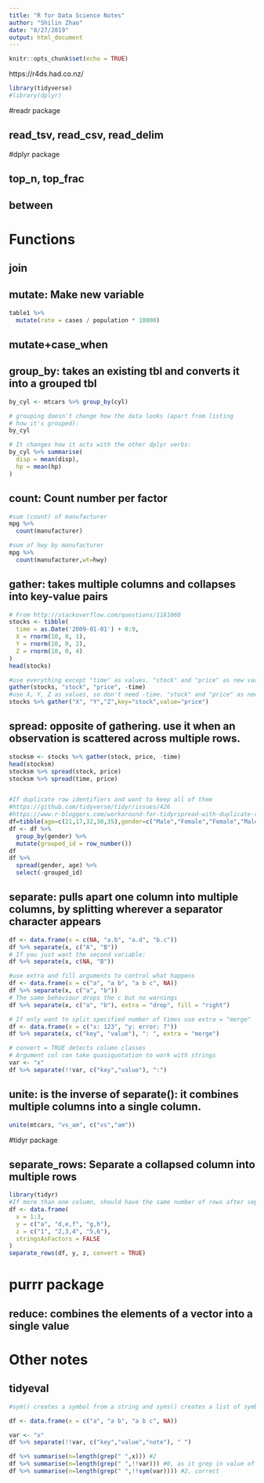 ```yaml
---
title: "R for Data Science Notes"
author: "Shilin Zhao"
date: "8/27/2019"
output: html_document
---
```


```r
knitr::opts_chunk$set(echo = TRUE)
```


https://r4ds.had.co.nz/

```r
library(tidyverse)
#library(dplyr)
```

#readr package

## read_tsv, read_csv, read_delim


#dplyr package

## top_n, top_frac
## between



# Functions

## join


## mutate: Make new variable

```r
table1 %>% 
  mutate(rate = cases / population * 10000)
```

## mutate+case_when


## group_by: takes an existing tbl and converts it into a grouped tbl 
```r
by_cyl <- mtcars %>% group_by(cyl)

# grouping doesn't change how the data looks (apart from listing
# how it's grouped):
by_cyl

# It changes how it acts with the other dplyr verbs:
by_cyl %>% summarise(
  disp = mean(disp),
  hp = mean(hp)
)


```



## count: Count number per factor

```r
#sum (count) of manufacturer
mpg %>% 
  count(manufacturer)

#sum of hwy by manufacturer
mpg %>% 
  count(manufacturer,wt=hwy)

```

## gather:  takes multiple columns and collapses into key-value pairs

```r
# From http://stackoverflow.com/questions/1181060
stocks <- tibble(
  time = as.Date('2009-01-01') + 0:9,
  X = rnorm(10, 0, 1),
  Y = rnorm(10, 0, 2),
  Z = rnorm(10, 0, 4)
)
head(stocks)

#use everything except "time" as values. "stock" and "price" as new variable names for key and value
gather(stocks, "stock", "price", -time)
#use X, Y, Z as values, so don't need -time. "stock" and "price" as new variable names for key and value
stocks %>% gather("X", "Y","Z",key="stock",value="price")
```

## spread: opposite of gathering. use it when an observation is scattered across multiple rows.
```r
stocksm <- stocks %>% gather(stock, price, -time)
head(stocksm)
stocksm %>% spread(stock, price)
stocksm %>% spread(time, price)


#If duplicate row identifiers and want to keep all of them
#https://github.com/tidyverse/tidyr/issues/426
#https://www.r-bloggers.com/workaround-for-tidyrspread-with-duplicate-row-identifiers/
df=tibble(age=c(21,17,32,38,35),gender=c("Male","Female","Female","Male","Male"))
df <- df %>% 
  group_by(gender) %>% 
  mutate(grouped_id = row_number())
df
df %>% 
  spread(gender, age) %>% 
  select(-grouped_id)
```

## separate: pulls apart one column into multiple columns, by splitting wherever a separator character appears
```r
df <- data.frame(x = c(NA, "a.b", "a.d", "b.c"))
df %>% separate(x, c("A", "B"))
# If you just want the second variable:
df %>% separate(x, c(NA, "B"))

#use extra and fill arguments to control what happens
df <- data.frame(x = c("a", "a b", "a b c", NA))
df %>% separate(x, c("a", "b"))
# The same behaviour drops the c but no warnings
df %>% separate(x, c("a", "b"), extra = "drop", fill = "right")

# If only want to split specified number of times use extra = "merge"
df <- data.frame(x = c("x: 123", "y: error: 7"))
df %>% separate(x, c("key", "value"), ": ", extra = "merge")

# convert = TRUE detects column classes
# Argument col can take quasiquotation to work with strings
var <- "x"
df %>% separate(!!var, c("key","value"), ":")
```


## unite: is the inverse of separate(): it combines multiple columns into a single column.
```r

unite(mtcars, "vs_am", c("vs","am"))


```

#tidyr package

## separate_rows: Separate a collapsed column into multiple rows

```r
library(tidyr)
#If more than one column, should have the same number of rows after seprate
df <- data.frame(
  x = 1:3,
  y = c("a", "d,e,f", "g,h"),
  z = c("1", "2,3,4", "5,6"),
  stringsAsFactors = FALSE
)
separate_rows(df, y, z, convert = TRUE)


```

# purrr package
## reduce: combines the elements of a vector into a single value

# Other notes

## tidyeval 
```r
#sym() creates a symbol from a string and syms() creates a list of symbols from a character vector.

df <- data.frame(x = c("a", "a b", "a b c", NA))

var <- "x"
df %>% separate(!!var, c("key","value","note"), " ")

df %>% summarise(n=length(grep(" ",x))) #2
df %>% summarise(n=length(grep(" ",!!var))) #0, as it grep in value of x
df %>% summarise(n=length(grep(" ",!!sym(var)))) #2, correct

```
